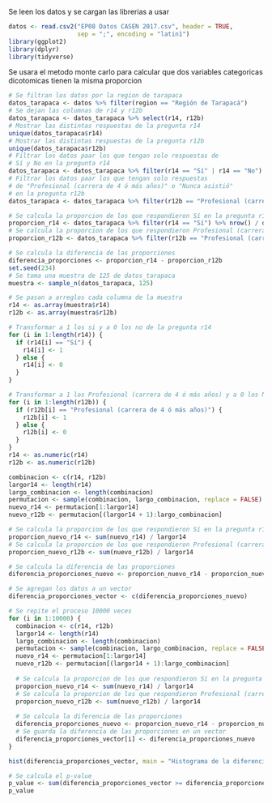 Se leen los datos y se cargan las librerias a usar
```r
datos <- read.csv2("EP08 Datos CASEN 2017.csv", header = TRUE, 
                   sep = ";", encoding = "latin1")
library(ggplot2)
library(dplyr)
library(tidyverse)
```

Se usara el metodo monte carlo para calcular que dos variables categoricas dicotomicas tienen la misma proporcion
    
```r
# Se filtran los datos por la region de tarapaca
datos_tarapaca <- datos %>% filter(region == "Región de Tarapacá")
# Se dejan las columnas de r14 y r12b
datos_tarapaca <- datos_tarapaca %>% select(r14, r12b)
# Mostrar las distintas respuestas de la pregunta r14
unique(datos_tarapaca$r14)
# Mostrar las distintas respuestas de la pregunta r12b
unique(datos_tarapaca$r12b)
# Filtrar los datos paar los que tengan solo respuestas de
# Sí y No en la pregunta r14
datos_tarapaca <- datos_tarapaca %>% filter(r14 == "Sí" | r14 == "No")
# Filtrar los datos paar los que tengan solo respuestas
# de "Profesional (carrera de 4 ó más años)" o "Nunca asistió"
# en la pregunta r12b
datos_tarapaca <- datos_tarapaca %>% filter(r12b == "Profesional (carrera de 4 ó más años)" | r12b == "Nunca asistió")

# Se calcula la proporcion de los que respondieron Sí en la pregunta r14
proporcion_r14 <- datos_tarapaca %>% filter(r14 == "Sí") %>% nrow() / datos_tarapaca %>% nrow()
# Se calcula la proporcion de los que respondieron Profesional (carrera de 4 ó más años) en la pregunta r12b
proporcion_r12b <- datos_tarapaca %>% filter(r12b == "Profesional (carrera de 4 ó más años)") %>% nrow() / datos_tarapaca %>% nrow()

# Se calcula la diferencia de las proporciones
diferencia_proporciones <- proporcion_r14 - proporcion_r12b
set.seed(234)
# Se toma una muestra de 125 de datos_tarapaca
muestra <- sample_n(datos_tarapaca, 125)

# Se pasan a arreglos cada columna de la muestra
r14 <- as.array(muestra$r14)
r12b <- as.array(muestra$r12b)

# Transformar a 1 los si y a 0 los no de la pregunta r14
for (i in 1:length(r14)) {
  if (r14[i] == "Sí") {
    r14[i] <- 1
  } else {
    r14[i] <- 0
  }
}

# Transformar a 1 los Profesional (carrera de 4 ó más años) y a 0 los Nunca asistió de la pregunta r12b
for (i in 1:length(r12b)) {
  if (r12b[i] == "Profesional (carrera de 4 ó más años)") {
    r12b[i] <- 1
  } else {
    r12b[i] <- 0
  }
}
r14 <- as.numeric(r14)
r12b <- as.numeric(r12b)

combinacion <- c(r14, r12b)
largor14 <- length(r14)
largo_combinacion <- length(combinacion)
permutacion <- sample(combinacion, largo_combinacion, replace = FALSE)
nuevo_r14 <- permutacion[1:largor14]
nuevo_r12b <- permutacion[(largor14 + 1):largo_combinacion]

# Se calcula la proporcion de los que respondieron Sí en la pregunta r14
proporcion_nuevo_r14 <- sum(nuevo_r14) / largor14
# Se calcula la proporcion de los que respondieron Profesional (carrera de 4 ó más años) en la pregunta r12b
proporcion_nuevo_r12b <- sum(nuevo_r12b) / largor14

# Se calcula la diferencia de las proporciones
diferencia_proporciones_nuevo <- proporcion_nuevo_r14 - proporcion_nuevo_r12b

# Se agregan los datos a un vector
diferencia_proporciones_vector <- c(diferencia_proporciones_nuevo)

# Se repite el proceso 10000 veces
for (i in 1:10000) {
  combinacion <- c(r14, r12b)
  largor14 <- length(r14)
  largo_combinacion <- length(combinacion)
  permutacion <- sample(combinacion, largo_combinacion, replace = FALSE)
  nuevo_r14 <- permutacion[1:largor14]
  nuevo_r12b <- permutacion[(largor14 + 1):largo_combinacion]
  
  # Se calcula la proporcion de los que respondieron Sí en la pregunta r14
  proporcion_nuevo_r14 <- sum(nuevo_r14) / largor14
  # Se calcula la proporcion de los que respondieron Profesional (carrera de 4 ó más años) en la pregunta r12b
  proporcion_nuevo_r12b <- sum(nuevo_r12b) / largor14
  
  # Se calcula la diferencia de las proporciones
  diferencia_proporciones_nuevo <- proporcion_nuevo_r14 - proporcion_nuevo_r12b
  # Se guarda la diferencia de las proporciones en un vector
  diferencia_proporciones_vector[i] <- diferencia_proporciones_nuevo
}

hist(diferencia_proporciones_vector, main = "Histograma de la diferencia de las proporciones", xlab = "Diferencia de las proporciones", ylab = "Frecuencia", col = "blue")

# Se calcula el p-value
p_value <- sum(diferencia_proporciones_vector >= diferencia_proporciones) / 10000
p_value
```